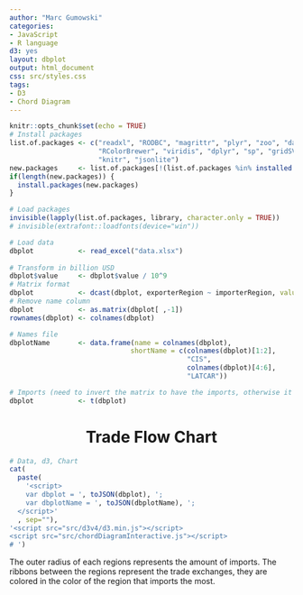 ```yaml
---
author: "Marc Gumowski"
categories:
- JavaScript
- R language
d3: yes
layout: dbplot
output: html_document
css: src/styles.css
tags:
- D3
- Chord Diagram
---
```


```r
knitr::opts_chunk$set(echo = TRUE)
# Install packages
list.of.packages <- c("readxl", "RODBC", "magrittr", "plyr", "zoo", "data.table", "extrafont", 
                      "RColorBrewer", "viridis", "dplyr", "sp", "gridSVG",
                      "knitr", "jsonlite")
new.packages     <- list.of.packages[!(list.of.packages %in% installed.packages()[ ,"Package"])]
if(length(new.packages)) {
  install.packages(new.packages)
}

# Load packages
invisible(lapply(list.of.packages, library, character.only = TRUE))
# invisible(extrafont::loadfonts(device="win"))

# Load data
dbplot           <- read_excel("data.xlsx")
  
# Transform in billion USD
dbplot$value     <- dbplot$value / 10^9
# Matrix format
dbplot           <- dcast(dbplot, exporterRegion ~ importerRegion, value.var = "value")
# Remove name column
dbplot           <- as.matrix(dbplot[ ,-1])
rownames(dbplot) <- colnames(dbplot)

# Names file
dbplotName       <- data.frame(name = colnames(dbplot),
                              shortName = c(colnames(dbplot)[1:2],
                                            "CIS",
                                            colnames(dbplot)[4:6],
                                            "LATCAR"))

# Imports (need to invert the matrix to have the imports, otherwise it is export)
dbplot           <- t(dbplot)

```

<head><title> Chord Diagram </title></head>
<body>
<center><h1>Trade Flow Chart</h1></center>
<div id="chordDiagramInteractive" style="text-align:center; width:100%;"></div>
```r
# Data, d3, Chart
cat(
  paste(
    '<script>
    var dbplot = ', toJSON(dbplot), ';
    var dbplotName = ', toJSON(dbplotName), ';
  </script>'
  , sep=""),
'<script src="src/d3v4/d3.min.js"></script>
<script src="src/chordDiagramInteractive.js"></script>
# ')
```
<p> The outer radius of each regions represents the amount of imports. The ribbons between the regions represent the trade exchanges, they are colored in the color of the region that imports the most. </p>
</body></html>
